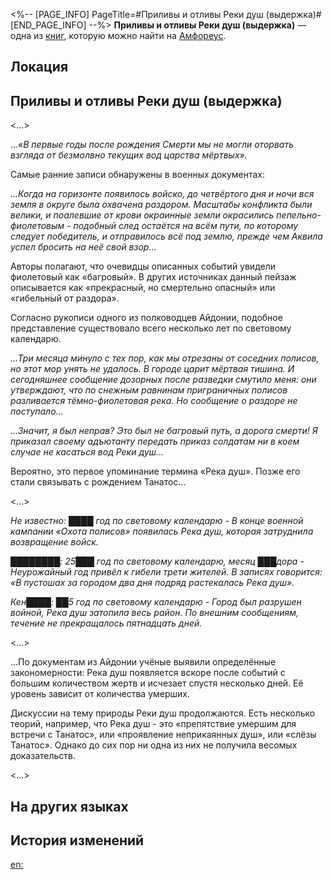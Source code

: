 <%-- [PAGE_INFO]
PageTitle=#Приливы и отливы Реки душ (выдержка)#
[END_PAGE_INFO] --%>
{{Дополнить}}
{{Книга Инфобокс
|id           = 524
|Название     = 
|Изображение  = Предмет Книга Амфореус 4.png
|Мир          = Амфореус
|Томов        = 1
|Автор        = <!--нужно добавить-->
|Описание     = Разрушенная скрижаль, на которой остались заметки и заключения исследований местных учёных о Реке душ. Время написания неизвестно.
|Том1         = {{tx}}
|Источник1    = {{tx|Отсутствует источник}}
|Персонажи    = 
|Фракции      = 
}}
'''Приливы и отливы Реки душ (выдержка)''' — одна из [[Книги|книг]], которую можно найти на [[Амфореус]].

==Локация==
{{Отметка карты|<!--название карты-->|<!--id отметки-->}}

==Приливы и отливы Реки душ (выдержка)==
<...>

...''«В первые годы после рождения Смерти мы не могли оторвать взгляда от безмолвно текущих вод царства мёртвых».''

Самые ранние записи обнаружены в военных документах:

''...Когда на горизонте появилось войско, до четвёртого дня и ночи вся земля в округе была охвачена раздором. Масштабы конфликта были велики, и поалевшие от крови окраинные земли окрасились пепельно-фиолетовым - подобный след остаётся на всём пути, по которому следует победитель, и отправилось всё под землю, прежде чем Аквила успел бросить на неё свой взор...''

Авторы полагают, что очевидцы описанных событий увидели фиолетовый как «багровый». В других источниках данный пейзаж описывается как «прекрасный, но смертельно опасный» или «гибельный от раздора».

Согласно рукописи одного из полководцев Айдонии, подобное представление существовало всего несколько лет по световому календарю.

''...Три месяца минуло с тех пор, как мы отрезаны от соседних полисов, но этот мор унять не удалось. В городе царит мёртвая тишина. И сегодняшнее сообщение дозорных после разведки смутило меня: они утверждают, что по снежным равнинам приграничных полисов разливается тёмно-фиолетовая река. Но сообщение о раздоре не поступало...''

''...Значит, я был неправ? Это был не багровый путь, а дорога смерти! Я приказал своему адъютанту передать приказ солдатам ни в коем случае не касаться вод Реки душ...''

Вероятно, это первое упоминание термина «Река душ». Позже его стали связывать с рождением Танатос...

<...>

''Не известно: ████ год по световому календарю - В конце военной кампании «Охота полисов» появилась Река душ, которая затруднила возвращение войск.''

''████████: 25███ год по световому календарю, месяц ███дора - Неурожайный год привёл к гибели трети жителей. В записях говорится: «В пустошах за городом два дня подряд растекалась Река душ».''

''Кен████: ██5 год по световому календарю - Город был разрушен войной, Река душ затопила весь район. По внешним сообщениям, течение не прекращалось пятнадцать дней.''

<...>

...По документам из Айдонии учёные выявили определённые закономерности: Река душ появляется вскоре после событий с большим количеством жертв и исчезает спустя несколько дней. Её уровень зависит от количества умерших.

Дискуссии на тему природы Реки душ продолжаются. Есть несколько теорий, например, что Река душ - это «препятствие умершим для встречи с Танатос», или «проявление неприкаянных душ», или «слёзы Танатос». Однако до сих пор ни одна из них не получила весомых доказательств.

<...>

==На других языках==
{{На других языках
|en   = Rising and Falling of River of Souls (Fragment)
|zhs  = 关于涨落的冥河（残卷）
|zht  = 關於漲落的冥河（殘卷）
|ja   = ステュクスの満ち引きについて（残編）
|ko   = 수위가 오르내리는 저승의 강에 대해 (잔권)
|es   = Sobre las subidas y bajadas del río Estigia (fragmento)
|fr   = Crues et décrues de la Rivière des âmes (Extrait)
|ru   = Приливы и отливы Реки душ (выдержка)
|th   = เกี่ยวกับการขึ้นลง ของแม่น้ำอนธการ (ชิ้นส่วน)
|vi   = Về Dòng Sông Styx Thăng Trầm (Mảnh Sách)
|de   = Über das Steigen und Fallen des Flusses der Seelen (Fragmente)
|id   = Tentang Sungai Jiwa yang Berfluktuasi (Fragmen)
|pt   = Ascensão e Queda do Rio das Almas (Fragmento)
}}

==История изменений==
{{История изменений|3.5}}

[[en:]]
